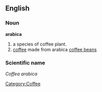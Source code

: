 {{Wikipedia}}
==English==

===Noun===
'''arabica'''
# a species of coffee plant.
# [[coffee]] made from arabica [[coffee beans]]

===Scientific name===
''Coffea arabica''
[[Category:Coffee]]
